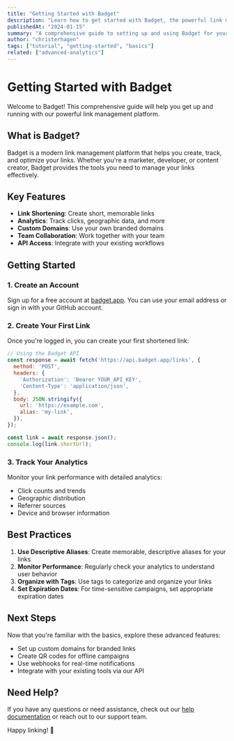 ```yaml
---
title: "Getting Started with Badget"
description: "Learn how to get started with Badget, the powerful link management platform."
publishedAt: "2024-01-15"
summary: "A comprehensive guide to setting up and using Badget for your link management needs."
author: "christerhagen"
tags: ["tutorial", "getting-started", "basics"]
related: ["advanced-analytics"]
---
```


# Getting Started with Badget

<Author 
  name="Badget Team"
  image="/avatars/team.jpg"
  twitter="badgetapp"
  bio="The official Badget team account. Building the future of link management with AI-powered insights."
/>

Welcome to Badget! This comprehensive guide will help you get up and running with our powerful link management platform.

## What is Badget?

Badget is a modern link management platform that helps you create, track, and optimize your links. Whether you're a marketer, developer, or content creator, Badget provides the tools you need to manage your links effectively.

## Key Features

- **Link Shortening**: Create short, memorable links
- **Analytics**: Track clicks, geographic data, and more
- **Custom Domains**: Use your own branded domains
- **Team Collaboration**: Work together with your team
- **API Access**: Integrate with your existing workflows

## Getting Started

### 1. Create an Account

Sign up for a free account at [badget.app](https://badget.app). You can use your email address or sign in with your GitHub account.

### 2. Create Your First Link

Once you're logged in, you can create your first shortened link:

```javascript
// Using the Badget API
const response = await fetch('https://api.badget.app/links', {
  method: 'POST',
  headers: {
    'Authorization': 'Bearer YOUR_API_KEY',
    'Content-Type': 'application/json',
  },
  body: JSON.stringify({
    url: 'https://example.com',
    alias: 'my-link',
  }),
});

const link = await response.json();
console.log(link.shortUrl);
```

### 3. Track Your Analytics

Monitor your link performance with detailed analytics:

- Click counts and trends
- Geographic distribution
- Referrer sources
- Device and browser information

## Best Practices

1. **Use Descriptive Aliases**: Create memorable, descriptive aliases for your links
2. **Monitor Performance**: Regularly check your analytics to understand user behavior
3. **Organize with Tags**: Use tags to categorize and organize your links
4. **Set Expiration Dates**: For time-sensitive campaigns, set appropriate expiration dates

## Next Steps

Now that you're familiar with the basics, explore these advanced features:

- Set up custom domains for branded links
- Create QR codes for offline campaigns
- Use webhooks for real-time notifications
- Integrate with your existing tools via our API

## Need Help?

If you have any questions or need assistance, check out our [help documentation](/help) or reach out to our support team.

Happy linking! 🚀